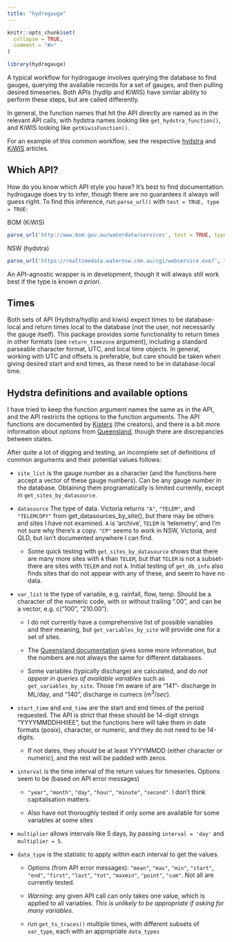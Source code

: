 ```yaml
---
title: "hydrogauge"
---
```


```r
knitr::opts_chunk$set(
  collapse = TRUE,
  comment = "#>"
)
```

```r
library(hydrogauge)
```

A typical workflow for hydrogauge involves querying the database to find gauges, querying the available records for a set of gauges, and then pulling desired timeseries. Both APIs (hydllp and KiWIS) have similar ability to perform these steps, but are called differently. 

In general, the function names that hit the API directly are named as in the relevant API calls, with hydstra names looking like `get_hydstra_function()`, and KiWIS looking like `getKiwisFunction()`. 

For an example of this common workflow, see the respective [hydstra](hydstra_traces_workflow.Rmd) and [KiWIS](kiwis_workflow.Rmd) articles.

## Which API?

How do you know which API style you have? It's best to find documentation. hydrogauge does try to infer, though there are no guarantees it always will guess right. To find this inference, run `parse_url()` with `test = TRUE, type = TRUE`:  

BOM (KiWIS)
```r
parse_url('http://www.bom.gov.au/waterdata/services', test = TRUE, type = TRUE)
```

NSW (hydstra)
```r
parse_url('https://realtimedata.waternsw.com.au/cgi/webservice.exe?', test = TRUE, type = TRUE)
```

An API-agnostic wrapper is in development, though it will always still work best if the type is known *a priori*.

## Times

Both sets of API (Hydstra/hydllp and kiwis) expect times to be database-local and return times local to the database (not the user, not necessarily the gauge itself). This package provides some functionality to return times in other formats (see `return_timezone` argument), including a standard parseable character format, UTC, and local time objects. In general, working with UTC and offsets is preferable, but care should be taken when giving desired start and end times, as these need to be in database-local time.


## Hydstra definitions and available options

I have tried to keep the function argument names the same as in the API, and the API restricts the options to the function arguments. The API functions are documented by [Kisters](https://kisters.com.au/doco/hydllp.htm) (the creators), and there is a bit more information about options from [Queensland](https://water-monitoring.information.qld.gov.au/wini/Documents/RDMW_API_doco.pdf), though there are discrepancies between states.

After quite a lot of digging and testing, an incomplete set of definitions of common arguments and their potential values follows:

-   `site_list` is the gauge number as a character (and the functions here accept a vector of these gauge numbers). Can be any gauge number in the database. Obtaining them programatically is limited currently, except in `get_sites_by_datasource`.

-   `datasource` The type of data. Victoria returns `"A"`, `"TELEM"`, and `"TELEMCOPY"` from get_datasources_by_site(), but there may be others and sites I have not examined. `A` is 'archive', `TELEM` is 'telemetry', and I'm not sure why there's a copy. `"CP"` seems to work in NSW, Victoria, and QLD, but isn't documented anywhere I can find.

    -   Some quick testing with `get_sites_by_datasource` shows that there are many more sites with `A` than `TELEM`, but that `TELEM` is not a subset- there are sites with `TELEM` and not `A`. Initial testing of `get_db_info` also finds sites that do not appear with any of these, and seem to have no data.

-   `var_list` is the type of variable, e.g. rainfall, flow, temp. Should be a character of the numeric code, with or without trailing ".00", and can be a vector, e.g. c("100", "210.00").

    -   I do not currently have a comprehensive list of possible variables and their meaning, but `get_variables_by_site` will provide one for a set of sites.

    -   The [Queensland documentation](https://water-monitoring.information.qld.gov.au/wini/Documents/RDMW_API_doco.pdf) gives some more information, but the numbers are not always the same for different databases.

    -   Some variables (typically discharge) are calculated, and *do not appear in queries of available variables* such as `get_variables_by_site`. Those I'm aware of are "141"- discharge in ML/day, and "140", discharge in cumecs ($m^3/sec$).

-   `start_time` and `end_time` are the start and end times of the period requested. The API is strict that these should be 14-digit strings "YYYYMMDDHHIIEE", but the functions here will take them in date formats (posix), character, or numeric, and they do not need to be 14-digits.

    -   If not dates, they *should* be at least YYYYMMDD (either character or numeric), and the rest will be padded with zeros.

-   `interval` is the time interval of the return values for timeseries. Options seem to be (based on API error messages)

    -   `"year"`, `"month"`, `"day"`, `"hour"`, `"minute"`, `"second"`. I don't think capitalisation matters.

    -   Also have not thoroughly tested if only some are available for some variables at some sites

-   `multiplier` allows intervals like 5 days, by passing `interval = 'day'` and `multiplier = 5`.

-   `data_type` is the statistic to apply within each interval to get the values.

    -   Options (from API error messages): `"mean"`, `"max"`, `"min"`, `"start"`, `"end"`, `"first"`, `"last"`, `"tot"`, `"maxmin"`, `"point"`, `"cum"`. Not all are currently tested.

    -   *Warning:* any given API call can only takes one value, which is applied to all variables. *This is unlikely to be appropriate if asking for many variables.*

    -   run `get_ts_traces()` multiple times, with different subsets of `var_type`, each with an appropriate `data_types`
